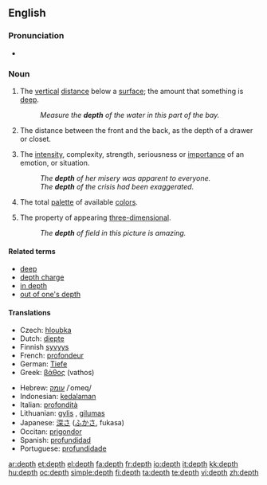 ==English==

===Pronunciation===
* {{audio|en-us-depth.ogg|Audio (US)}}

===Noun===
{{en-noun}}

# The [[vertical]] [[distance]] below a [[surface]]; the amount that something is [[deep]].
#: ''Measure the '''depth''' of the water in this part of the bay.''
# The distance between the front and the back, as the depth of a drawer or closet.
# {{context|figurative}} The [[intensity]], complexity, strength, seriousness or [[importance]] of an emotion, or situation.
#: ''The '''depth''' of her misery was apparent to everyone.''
#: ''The '''depth''' of the crisis had been exaggerated.''
# {{context|computing|colors}} The total [[palette]] of available [[color]]s.
# {{context|art|photography}} The property of appearing [[three-dimensional]].
#: ''The '''depth''' of field in this picture is amazing.''

====Related terms====
* [[deep]]
* [[depth charge]]
* [[in depth]]
* [[out of one's depth]]

====Translations====
{{trans-top|vertical distance below a surface}}
* Czech: [[hloubka]] {{f}}
* Dutch: [[diepte]] {{f}}
* Finnish [[syvyys]]
* French: [[profondeur]] {{f}}
* German: [[Tiefe]] {{f}}
* Greek: [[βάθος]] (vathos) {{n}}
{{trans-mid}}
* Hebrew: [[עומק]] /ʿomeq/ {{m}}
* Indonesian: [[dalam|kedalaman]]
* Italian: [[profondità]] {{f}}
* Lithuanian: [[gylis]] {{m}}, [[gilumas]] {{m}}
* Japanese: [[深さ]] ([[ふかさ]], fukasa)
* Occitan: [[prigondor]] {{f}}
* Spanish: [[profundidad]] {{f}}
* Portuguese: [[profundidade]] {{f}}
{{trans-bottom}}

[[ar:depth]]
[[et:depth]]
[[el:depth]]
[[fa:depth]]
[[fr:depth]]
[[io:depth]]
[[it:depth]]
[[kk:depth]]
[[hu:depth]]
[[oc:depth]]
[[simple:depth]]
[[fi:depth]]
[[ta:depth]]
[[te:depth]]
[[vi:depth]]
[[zh:depth]]